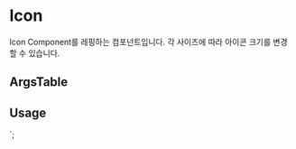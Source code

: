 
<Meta of={IconStories} />

# Icon

Icon Component를 레핑하는 컴포넌트입니다. 각 사이즈에 따라 아이콘 크기를 변경할 수 있습니다.


## ArgsTable

<ArgsTable of={Icon} />

## Usage


<Canvas of={IconStories.Playground} />

`;